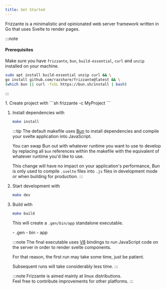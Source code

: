 ```yaml
---
title: Get Started
---
```



Frizzante is a minimalistic and opinionated web server framework written in Go that uses Svelte to render pages.

:::note
#### Prerequisites

Make sure you have `frizzante`, `bun`, `build-essential`, `curl` and `unzip` installed on your machine.

```sh
sudo apt install build-essential unzip curl && \
go install github.com/razshare/frizzante@latest && \
(which bun || curl -fsSL https://bun.sh/install | bash)
```
:::

<Steps>
1. Create project with
    ```sh
    frizzante -c MyProject
    ```

1. Install dependencies with
    ```sh
    make install
    ```

    :::tip
    The default makefile uses [Bun](https://bun.sh/) to install 
    dependencies and compile your svelte application into JavaScript.

    You can swap Bun out with whatever runtime you want to use to develop 
    by replacing all `bun` references within the makefile with 
    the equivalent of whatever runtime you'd like to use.

    This change will have no impact on your application's performance, 
    Bun is only used to compile `.svelte` files into `.js` files 
    in development mode or when building for production.
    :::

1. Start development with

    ```sh
    make dev
    ```

1. Build with

    ```sh
    make build
    ```

    This will create a `.gen/bin/app` standalone executable.

    <FileTree>
        - .gen
            - bin
                - app
    </FileTree>

    :::note
    The final executable uses [V8](https://v8.dev/) bindings to run 
    JavaScript code on the server in order to render svelte components.

    For that reason, the first run may take some time, just be patient.

    Subsequent runs will take considerably less time.
    :::

    :::note
    Frizzante is aimed mainly at linux distributions.\
    Feel free to contribute improvements for other platforms.
    :::
</Steps>